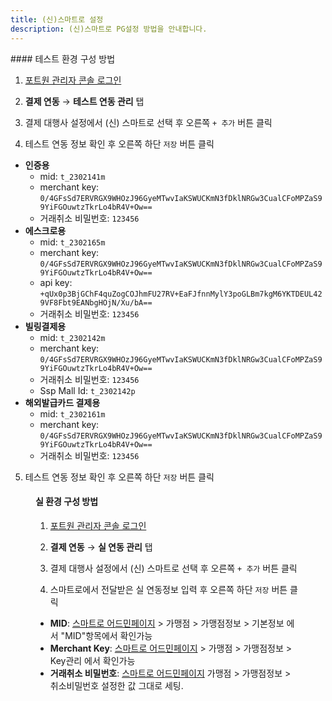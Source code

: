 ```yaml
---
title: (신)스마트로 설정
description: (신)스마트로 PG설정 방법을 안내합니다.
---
```




<Tabs>
<Tab title="테스트 결제">
#### 테스트 환경 구성 방법

1. [포트원 관리자 콘솔 로그인](https://admin.portone.io/integration)
2. **결제 연동** → **테스트 연동 관리** 탭
3. 결제 대행사 설정에서 (신) 스마트로 선택 후 오른쪽 `+ 추가` 버튼 클릭

   <Figure src={screenshot1} />

4. 테스트 연동 정보 확인 후 오른쪽 하단 `저장` 버튼 클릭

- **인증용**
  - mid: `t_2302141m`
  - merchant key: `0/4GFsSd7ERVRGX9WHOzJ96GyeMTwvIaKSWUCKmN3fDklNRGw3CualCFoMPZaS99YiFGOuwtzTkrLo4bR4V+Ow==`
  - 거래취소 비밀번호: `123456`
- **에스크로용**
  - mid: `t_2302165m`
  - merchant key: `0/4GFsSd7ERVRGX9WHOzJ96GyeMTwvIaKSWUCKmN3fDklNRGw3CualCFoMPZaS99YiFGOuwtzTkrLo4bR4V+Ow==`
  - api key: `+qUx0p3BjGChF4quZogCOJhmFU27RV+EaFJfnnMylY3poGLBm7kgM6YKTDEUL429VF8Fbt9EANbgHOjN/Xu/bA==`
  - 거래취소 비밀번호: `123456`
- **빌링결제용**
  - mid: `t_2302142m`
  - merchant key: `0/4GFsSd7ERVRGX9WHOzJ96GyeMTwvIaKSWUCKmN3fDklNRGw3CualCFoMPZaS99YiFGOuwtzTkrLo4bR4V+Ow==`
  - 거래취소 비밀번호: `123456`
  - Ssp Mall Id: `t_2302142p`
- **해외발급카드 결제용**
  - mid: `t_2302161m`
  - merchant key: `0/4GFsSd7ERVRGX9WHOzJ96GyeMTwvIaKSWUCKmN3fDklNRGw3CualCFoMPZaS99YiFGOuwtzTkrLo4bR4V+Ow==`
  - 거래취소 비밀번호: `123456`

5. 테스트 연동 정보 확인 후 오른쪽 하단 `저장` 버튼 클릭

<Figure src={screenshot2} width="375" />

</Tab>

<Tab title="실 결제">

#### 실 환경 구성 방법

1. [포트원 관리자 콘솔 로그인](https://admin.portone.io/integration)
2. **결제 연동** → **실 연동 관리** 탭
3. 결제 대행사 설정에서 (신) 스마트로 선택 후 오른쪽 `+ 추가` 버튼 클릭

   <Figure src={screenshot3} />

4. 스마트로에서 전달받은 실 연동정보 입력 후 오른쪽 하단 `저장` 버튼 클릭

- **MID**: [스마트로 어드민페이지](https://www.smilepay.co.kr/) > 가맹점 > 가맹점정보 > 기본정보 에서 "MID"항목에서 확인가능
- **Merchant Key**: [스마트로 어드민페이지](https://www.smilepay.co.kr/) > 가맹점 > 가맹점정보 > Key관리 에서 확인가능
- **거래취소 비밀번호**: [스마트로 어드민페이지](https://www.smilepay.co.kr/) 가맹점 > 가맹점정보 > 취소비밀번호 설정한 값 그대로 세팅.

<Figure src={screenshot4} width="375" />

</Tab>
</Tabs>
